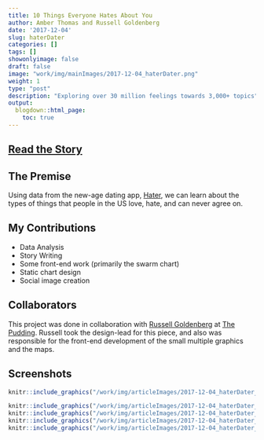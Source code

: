 ```yaml
---
title: 10 Things Everyone Hates About You
author: Amber Thomas and Russell Goldenberg
date: '2017-12-04'
slug: haterDater
categories: []
tags: []
showonlyimage: false
draft: false
image: "work/img/mainImages/2017-12-04_haterDater.png"
weight: 1
type: "post"
description: "Exploring over 30 million feelings towards 3,000+ topics"
output:
  blogdown::html_page:
    toc: true
---
```



## [Read the Story](https://pudding.cool/2017/12/hater/)

## The Premise

Using data from the new-age dating app, [Hater](www.haterdater.com), we can learn about the types of things that people in the US love, hate, and can never agree on. 

## My Contributions

* Data Analysis
* Story Writing
* Some front-end work (primarily the swarm chart)
* Static chart design
* Social image creation

## Collaborators

This project was done in collaboration with [Russell Goldenberg](https://twitter.com/codenberg) at [The Pudding](www.pudding.cool). Russell took the design-lead for this piece, and also was responsible for the front-end development of the small multiple graphics and the maps. 

## Screenshots

```r
knitr::include_graphics("/work/img/articleImages/2017-12-04_haterDater_img/haterDater_video.gif")
```

```r
knitr::include_graphics("/work/img/articleImages/2017-12-04_haterDater_img/hater_1.png")
knitr::include_graphics("/work/img/articleImages/2017-12-04_haterDater_img/hater_2.png")
knitr::include_graphics("/work/img/articleImages/2017-12-04_haterDater_img/hater_3.png")
knitr::include_graphics("/work/img/articleImages/2017-12-04_haterDater_img/hater_4.png")
```

